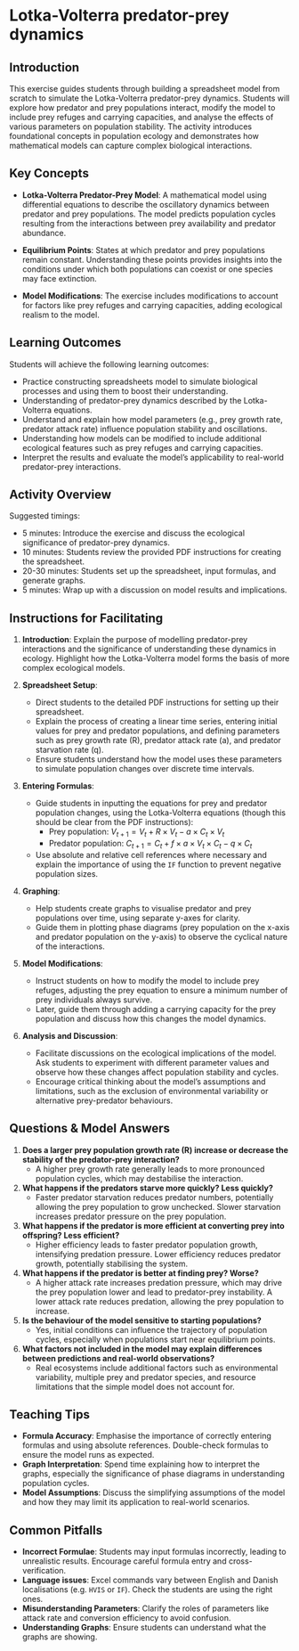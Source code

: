 # Lotka-Volterra predator-prey dynamics

## Introduction

This exercise guides students through building a spreadsheet model from scratch to simulate the Lotka-Volterra predator-prey dynamics. Students will explore how predator and prey populations interact, modify the model to include prey refuges and carrying capacities, and analyse the effects of various parameters on population stability. The activity introduces foundational concepts in population ecology and demonstrates how mathematical models can capture complex biological interactions.

## Key Concepts

- **Lotka-Volterra Predator-Prey Model**: A mathematical model using differential equations to describe the oscillatory dynamics between predator and prey populations. The model predicts population cycles resulting from the interactions between prey availability and predator abundance.
  
- **Equilibrium Points**: States at which predator and prey populations remain constant. Understanding these points provides insights into the conditions under which both populations can coexist or one species may face extinction.
  
- **Model Modifications**: The exercise includes modifications to account for factors like prey refuges and carrying capacities, adding ecological realism to the model.

## Learning Outcomes

Students will achieve the following learning outcomes:

- Practice constructing spreadsheets model to simulate biological processes and using them to boost their understanding.
- Understanding of predator-prey dynamics described by the Lotka-Volterra equations.
- Understand and explain how model parameters (e.g., prey growth rate, predator attack rate) influence population stability and oscillations.
- Understanding how models can be modified to include additional ecological features such as prey refuges and carrying capacities.
- Interpret the results and evaluate the model’s applicability to real-world predator-prey interactions.

## Activity Overview

Suggested timings:

- 5 minutes: Introduce the exercise and discuss the ecological significance of predator-prey dynamics.
- 10 minutes: Students review the provided PDF instructions for creating the spreadsheet.
- 20-30 minutes: Students set up the spreadsheet, input formulas, and generate graphs.
- 5 minutes: Wrap up with a discussion on model results and implications.

## Instructions for Facilitating

1. **Introduction**: Explain the purpose of modelling predator-prey interactions and the significance of understanding these dynamics in ecology. Highlight how the Lotka-Volterra model forms the basis of more complex ecological models.

2. **Spreadsheet Setup**:
   - Direct students to the detailed PDF instructions for setting up their spreadsheet.
   - Explain the process of creating a linear time series, entering initial values for prey and predator populations, and defining parameters such as prey growth rate (R), predator attack rate (a), and predator starvation rate (q).
   - Ensure students understand how the model uses these parameters to simulate population changes over discrete time intervals.

3. **Entering Formulas**:
   - Guide students in inputting the equations for prey and predator population changes, using the Lotka-Volterra equations (though this should be clear from the PDF instructions):
     - Prey population: $V_{t+1} = V_t + R \times V_t - a \times C_t \times V_t$
     - Predator population: $C_{t+1} = C_t + f \times a \times V_t \times C_t - q \times C_t$
   - Use absolute and relative cell references where necessary and explain the importance of using the `IF` function to prevent negative population sizes. 

4. **Graphing**:
   - Help students create graphs to visualise predator and prey populations over time, using separate y-axes for clarity.
   - Guide them in plotting phase diagrams (prey population on the x-axis and predator population on the y-axis) to observe the cyclical nature of the interactions.

5. **Model Modifications**:
   - Instruct students on how to modify the model to include prey refuges, adjusting the prey equation to ensure a minimum number of prey individuals always survive.
   - Later, guide them through adding a carrying capacity for the prey population and discuss how this changes the model dynamics.

6. **Analysis and Discussion**:
   - Facilitate discussions on the ecological implications of the model. Ask students to experiment with different parameter values and observe how these changes affect population stability and cycles.
   - Encourage critical thinking about the model's assumptions and limitations, such as the exclusion of environmental variability or alternative prey-predator behaviours.


## Questions & Model Answers

1. **Does a larger prey population growth rate (R) increase or decrease the stability of the predator-prey interaction?**
   - A higher prey growth rate generally leads to more pronounced population cycles, which may destabilise the interaction.

2. **What happens if the predators starve more quickly? Less quickly?**
   - Faster predator starvation reduces predator numbers, potentially allowing the prey population to grow unchecked. Slower starvation increases predator pressure on the prey population.

3. **What happens if the predator is more efficient at converting prey into offspring? Less efficient?**
   - Higher efficiency leads to faster predator population growth, intensifying predation pressure. Lower efficiency reduces predator growth, potentially stabilising the system.

4. **What happens if the predator is better at finding prey? Worse?**
   - A higher attack rate increases predation pressure, which may drive the prey population lower and lead to predator-prey instability. A lower attack rate reduces predation, allowing the prey population to increase.

5. **Is the behaviour of the model sensitive to starting populations?**
   - Yes, initial conditions can influence the trajectory of population cycles, especially when populations start near equilibrium points.

6. **What factors not included in the model may explain differences between predictions and real-world observations?**
   - Real ecosystems include additional factors such as environmental variability, multiple prey and predator species, and resource limitations that the simple model does not account for.

## Teaching Tips

- **Formula Accuracy**: Emphasise the importance of correctly entering formulas and using absolute references. Double-check formulas to ensure the model runs as expected.
- **Graph Interpretation**: Spend time explaining how to interpret the graphs, especially the significance of phase diagrams in understanding population cycles.
- **Model Assumptions**: Discuss the simplifying assumptions of the model and how they may limit its application to real-world scenarios.

## Common Pitfalls

- **Incorrect Formulae**: Students may input formulas incorrectly, leading to unrealistic results. Encourage careful formula entry and cross-verification.
- **Language issues**: Excel commands vary between English and Danish localisations (e.g. `HVIS` or `IF`). Check the students are using the right ones. 
- **Misunderstanding Parameters**: Clarify the roles of parameters like attack rate and conversion efficiency to avoid confusion.
- **Understanding Graphs**: Ensure students can understand what the graphs are showing.

